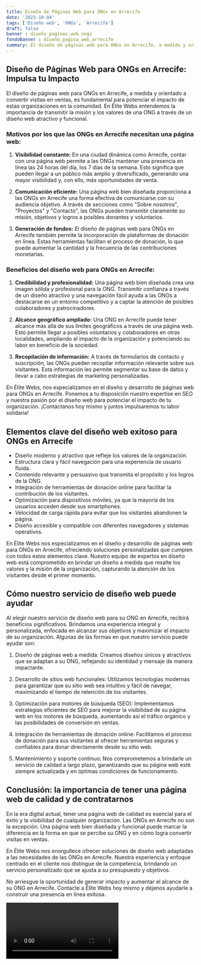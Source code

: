 ```yaml
---
title: Diseño de Páginas Web para ONGs en Arrecife
date: '2023-10-04'
tags: ['Diseño web', 'ONGs', 'Arrecife']
draft: false
banner : diseño_paginas_web_ongs
fondoBanner : diseño_pagina_web_arrecife
summary: El diseño de páginas web para ONGs en Arrecife, a medida y orientado a convertir visitas en ventas, es fundamental para potenciar el impacto de estas organizaciones en la comunidad. En Élite Webs entendemos la importancia de transmitir la misión y los valores de una ONG a través de un diseño web atractivo y funcional.
---
```


## Diseño de Páginas Web para ONGs en Arrecife: Impulsa tu Impacto

El diseño de páginas web para ONGs en Arrecife, a medida y orientado a convertir visitas en ventas, es fundamental para potenciar el impacto de estas organizaciones en la comunidad. En Élite Webs entendemos la importancia de transmitir la misión y los valores de una ONG a través de un diseño web atractivo y funcional.

### Motivos por los que las ONGs en Arrecife necesitan una página web:

1. **Visibilidad constante:** En una ciudad dinámica como Arrecife, contar con una página web permite a las ONGs mantener una presencia en línea las 24 horas del día, los 7 días de la semana. Esto significa que pueden llegar a un público más amplio y diversificado, generando una mayor visibilidad y, con ello, más oportunidades de venta.

2. **Comunicación eficiente:** Una página web bien diseñada proporciona a las ONGs en Arrecife una forma efectiva de comunicarse con su audiencia objetivo. A través de secciones como "Sobre nosotros", "Proyectos" y "Contacto", las ONGs pueden transmitir claramente su misión, objetivos y logros a posibles donantes y voluntarios.

3. **Generación de fondos:** El diseño de páginas web para ONGs en Arrecife también permite la incorporación de plataformas de donación en línea. Estas herramientas facilitan el proceso de donación, lo que puede aumentar la cantidad y la frecuencia de las contribuciones monetarias.

### Beneficios del diseño web para ONGs en Arrecife:

1. **Credibilidad y profesionalidad:** Una página web bien diseñada crea una imagen sólida y profesional para la ONG. Transmitir confianza a través de un diseño atractivo y una navegación fácil ayuda a las ONGs a destacarse en un entorno competitivo y a captar la atención de posibles colaboradores y patrocinadores.

2. **Alcance geográfico ampliado:** Una ONG en Arrecife puede tener alcance más allá de sus límites geográficos a través de una página web. Esto permite llegar a posibles voluntarios y colaboradores en otras localidades, ampliando el impacto de la organización y potenciando su labor en beneficio de la sociedad.

3. **Recopilación de información:** A través de formularios de contacto y suscripción, las ONGs pueden recopilar información relevante sobre sus visitantes. Esta información les permite segmentar su base de datos y llevar a cabo estrategias de marketing personalizadas.

En Élite Webs, nos especializamos en el diseño y desarrollo de páginas web para ONGs en Arrecife. Ponemos a tu disposición nuestro expertise en SEO y nuestra pasión por el diseño web para potenciar el impacto de tu organización. ¡Contáctanos hoy mismo y juntos impulsaremos tu labor solidaria!

<GifSeo />

<Cta />

## Elementos clave del diseño web exitoso para ONGs en Arrecife

- Diseño moderno y atractivo que refleje los valores de la organización.
- Estructura clara y fácil navegación para una experiencia de usuario fluida.
- Contenido relevante y persuasivo que transmita el propósito y los logros de la ONG.
- Integración de herramientas de donación online para facilitar la contribución de los visitantes.
- Optimización para dispositivos móviles, ya que la mayoría de los usuarios acceden desde sus smartphones.
- Velocidad de carga rápida para evitar que los visitantes abandonen la página.
- Diseño accesible y compatible con diferentes navegadores y sistemas operativos.

En Élite Webs nos especializamos en el diseño y desarrollo de páginas web para ONGs en Arrecife, ofreciendo soluciones personalizadas que cumplen con todos estos elementos clave. Nuestro equipo de expertos en diseño web está comprometido en brindar un diseño a medida que resalte los valores y la misión de la organización, capturando la atención de los visitantes desde el primer momento.

## Cómo nuestro servicio de diseño web puede ayudar

Al elegir nuestro servicio de diseño web para su ONG en Arrecife, recibirá beneficios significativos. Brindamos una experiencia integral y personalizada, enfocada en alcanzar sus objetivos y maximizar el impacto de su organización. Algunas de las formas en que nuestro servicio puede ayudar son:

1. Diseño de páginas web a medida: Creamos diseños únicos y atractivos que se adaptan a su ONG, reflejando su identidad y mensaje de manera impactante.

2. Desarrollo de sitios web funcionales: Utilizamos tecnologías modernas para garantizar que su sitio web sea intuitivo y fácil de navegar, maximizando el tiempo de retención de los visitantes.

3. Optimización para motores de búsqueda (SEO): Implementamos estrategias eficientes de SEO para mejorar la visibilidad de su página web en los motores de búsqueda, aumentando así el tráfico orgánico y las posibilidades de conversión en ventas.

4. Integración de herramientas de donación online: Facilitamos el proceso de donación para sus visitantes al ofrecer herramientas seguras y confiables para donar directamente desde su sitio web.

5. Mantenimiento y soporte continuo: Nos comprometemos a brindarle un servicio de calidad a largo plazo, garantizando que su página web esté siempre actualizada y en óptimas condiciones de funcionamiento.

## Conclusión: la importancia de tener una página web de calidad y de contratarnos

En la era digital actual, tener una página web de calidad es esencial para el éxito y la visibilidad de cualquier organización. Las ONGs en Arrecife no son la excepción. Una página web bien diseñada y funcional puede marcar la diferencia en la forma en que se percibe su ONG y en cómo logra convertir visitas en ventas.

En Élite Webs nos enorgullece ofrecer soluciones de diseño web adaptadas a las necesidades de las ONGs en Arrecife. Nuestra experiencia y enfoque centrado en el cliente nos distingue de la competencia, brindando un servicio personalizado que se ajusta a su presupuesto y objetivos.

No arriesgue la oportunidad de generar impacto y aumentar el alcance de su ONG en Arrecife. Contacte a Élite Webs hoy mismo y déjenos ayudarle a construir una presencia en línea exitosa.

<Video />

<CtaBot job='ONGs' city='Arrecife'/>

<Gmaps query='Arrecife+españa+maps' />